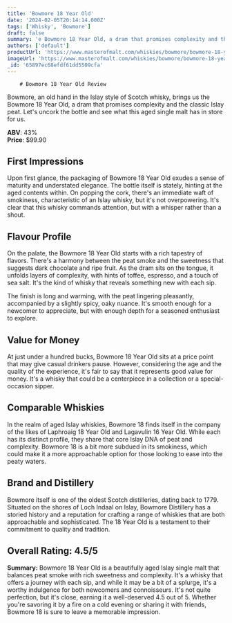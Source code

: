 ```yaml
---
title: 'Bowmore 18 Year Old'
date: '2024-02-05T20:14:14.000Z'
tags: ['Whisky', 'Bowmore']
draft: false
summary: 'e Bowmore 18 Year Old, a dram that promises complexity and the classic Islay peat. Let s uncork the bottle and see what this aged ...'
authors: ['default']
productUrl: 'https://www.masterofmalt.com/whiskies/bowmore/bowmore-18-year-old-whisky/'
imageUrl: 'https://www.masterofmalt.com/whiskies/bowmore/bowmore-18-year-old-whisky.jpg'
_id: '65897ec68efdf61dd5509cfa'
---
```


        # Bowmore 18 Year Old Review

Bowmore, an old hand in the Islay style of Scotch whisky, brings us the Bowmore 18 Year Old, a dram that promises complexity and the classic Islay peat. Let's uncork the bottle and see what this aged single malt has in store for us.

**ABV**: 43%  
**Price**: $99.90

## First Impressions

Upon first glance, the packaging of Bowmore 18 Year Old exudes a sense of maturity and understated elegance. The bottle itself is stately, hinting at the aged contents within. On popping the cork, there's an immediate waft of smokiness, characteristic of an Islay whisky, but it's not overpowering. It's clear that this whisky commands attention, but with a whisper rather than a shout.

## Flavour Profile

On the palate, the Bowmore 18 Year Old starts with a rich tapestry of flavors. There's a harmony between the peat smoke and the sweetness that suggests dark chocolate and ripe fruit. As the dram sits on the tongue, it unfolds layers of complexity, with hints of toffee, espresso, and a touch of sea salt. It's the kind of whisky that reveals something new with each sip.

The finish is long and warming, with the peat lingering pleasantly, accompanied by a slightly spicy, oaky nuance. It's smooth enough for a newcomer to appreciate, but with enough depth for a seasoned enthusiast to explore.

## Value for Money

At just under a hundred bucks, Bowmore 18 Year Old sits at a price point that may give casual drinkers pause. However, considering the age and the quality of the experience, it's fair to say that it represents good value for money. It's a whisky that could be a centerpiece in a collection or a special-occasion sipper.

## Comparable Whiskies

In the realm of aged Islay whiskies, Bowmore 18 finds itself in the company of the likes of Laphroaig 18 Year Old and Lagavulin 16 Year Old. While each has its distinct profile, they share that core Islay DNA of peat and complexity. Bowmore 18 is a bit more subdued in its smokiness, which could make it a more approachable option for those looking to ease into the peaty waters.

## Brand and Distillery

Bowmore itself is one of the oldest Scotch distilleries, dating back to 1779. Situated on the shores of Loch Indaal on Islay, Bowmore Distillery has a storied history and a reputation for crafting a range of whiskies that are both approachable and sophisticated. The 18 Year Old is a testament to their commitment to quality and tradition.

## Overall Rating: 4.5/5

**Summary:** Bowmore 18 Year Old is a beautifully aged Islay single malt that balances peat smoke with rich sweetness and complexity. It's a whisky that offers a journey with each sip, and while it may be a bit of a splurge, it's a worthy indulgence for both newcomers and connoisseurs. It's not quite perfection, but it's close, earning it a well-deserved 4.5 out of 5. Whether you're savoring it by a fire on a cold evening or sharing it with friends, Bowmore 18 is sure to leave a memorable impression.
